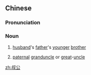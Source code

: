 ==Chinese==
{{zh-forms}}

===Pronunciation===
{{zh-pron
|m=叔gōng
|c=suk1 gung1
|mn=qz:chiak-kong/tw,xm,zz:chek-kong
|cat=n
}}

===Noun===
{{zh-noun}}

# [[husband]]'s [[father]]'s [[younger]] [[brother]]
# {{lb|zh|dialect}} [[paternal]] [[granduncle]] or [[great]]-[[uncle]]

[[zh:叔公]]